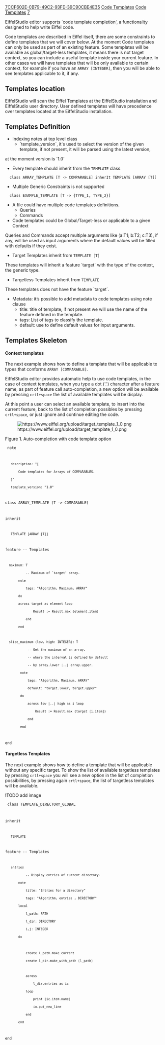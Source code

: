 [[Property:uuid|7CCF602E-0B79-49C2-93FE-39C90CBE4E35]]
[[Property:link_title|Code Templates]]
[[Property:title|Code Templates]]
[[Property:weight|7]]

EiffelStudio editor supports `code template completion', a functionality designed to help write Eiffel code.

Code templates are described in Eiffel itself, there are some constraints to define templates that we will cover below. At the moment Code templates can only be used as part of an existing feature. Some templates will be available as global/target-less templates, it means there is not target context, so you can include a useful template inside your current feature. In other cases we will have templates that will be only available to certain context, for example if you have an <code>ARRAY [INTEGER]</code>, then you will be able to see templates applicable to it, if any.


<span id="templates_location"></span> 
==Templates location==

EiffelStudio will scan the Eiffel Templates at the EiffelStudio installation and EiffelStudio user directory.
User defined templates will have precedence over templates located at the EiffelStudio installation.


<span id="templates_definition"></span> 
==Templates Definition==
* Indexing notes at top level class
** `template_version`, it's used to select the version of the given template, if not present, it will be parsed using the latest version,
at the moment version is `1.0`
* Every template should inherit from the <code>TEMPLATE</code> class
   class ARRAY_TEMPLATE [T -> COMPARABLE] inherIt TEMPLATE [ARRAY [T]] 
* Multiple Generic Constraints is not supported
   class EXAMPLE_TEMPLATE [T -> {TYPE_1, TYPE_2}]
* A file could have multiple code templates definitions.
** Queries 
** Commands
* Code templates could be Global/Target-less or applicable to a given Context
Queries and Commands accept multiple arguments like (a:T1; b:T2; c:T3), if any, will be used as input arguments where the default values will be filled with defaults if they exist.
* Target Templates inherit from <code>TEMPLATE [T]</code>
These templates will inherit a feature `target` with the type of the context, the generic type. 
* Targetless Templates inherit from <code>TEMPLATE</code>
These templates does not have the feature `target`.
* Metadata: it’s possible to add metadata to code templates using note clause 
** title: title of template, if not present we will use the name of the feature defined in the template.   
** tags: List of tags to classify the template. 
** default: use to define default values for input arguments. 

<span id="templates_skeleton"></span> 
==Templates Skeleton==

====Context templates====
The next example shows how to define a template that will be applicable to types that conforms <code>ARRAY [COMPARABLE]</code>.

EiffelStudio editor provides automatic help to use code templates, in the case of context templates, when you type a dot ('.') character after a feature name, as part of feature call auto-completion, a new option will be available by pressing <code>crtl+space</code> 
the list of available templates will be display. 

At this point a user can select an available template, to insert into the current feature, back to the list of completion possibles by pressing <code>crtl+space</code>, or just ignore and continue editing the code.

[[Image:https://www.eiffel.org/upload/target_template_1_0.png]] 

Figure 1. Auto-completion with code template option

<code>
note
    description: "[
        Code templates for Arrays of COMPARABLES.
    ]"
    template_version: "1.0"


class ARRAY_TEMPLATE [T -> COMPARABLE]

inherit
    
    TEMPLATE [ARRAY [T]]

feature  -- Templates

   maximum: T
            -- Maximum of `target' array.  
        note
            tags: "Algorithm, Maximum, ARRAY"
        do
	    across target as element loop
                Result := Result.max (element.item)
            end
        end

   slice_maximum (low, high: INTEGER): T
             -- Get the maximum of an array, 
             -- where the interval is defined by default 
             -- by array.lower |..| array.upper.
         note
             tags: "Algorithm, Maximum, ARRAY"
             default: "target.lower, target.upper"
         do
             across low |..| high as i loop
                 Result := Result.max (target [i.item])
             end
         end  
end  
</code>

====Targetless Templates====
The next example shows how to define a template that will be applicable without any specific target. 
To show the list of available targetless templates by pressing <code>crtl+space</code> you will see a new option in the list
of completion possibilities,  by pressing again <code>crtl+space</code>, the list of targetless templates will be available.

!TODO add image 

<code>
class  TEMPLATE_DIRECTORY_GLOBAL

inherit
	
	TEMPLATE 

feature -- Templates

	entries 
			-- Display entries of current directory.
		note
			title: "Entries for a directory"
			tags: "Algorithm, entries , DIRECTORY"
		local
			l_path: PATH
			l_dir: DIRECTORY
			i,j: INTEGER
		do
 
			create l_path.make_current
			create l_dir.make_with_path (l_path)

			across
				l_dir.entries as ic
			loop
				print (ic.item.name)
				io.put_new_line
			end
		end
end
</code>





